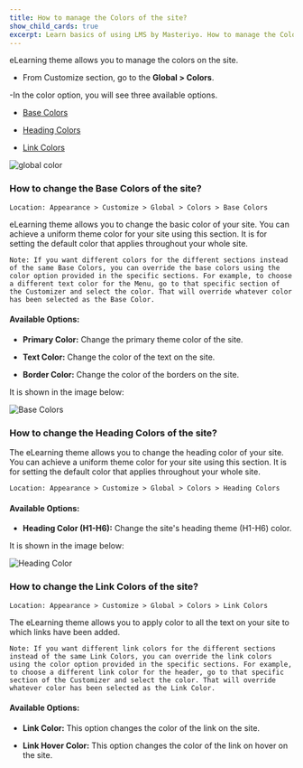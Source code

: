 ---
title: How to manage the Colors of the site? 
show_child_cards: true
excerpt: Learn basics of using LMS by Masteriyo. How to manage the Colors of the site.
---

eLearning theme allows you to manage the colors on the site.  

- From Customize section, go to the **Global > Colors**.

-In the color option, you will see three available options.

  - [Base Colors](https://github.com/Masteriyo/masteriyo-docs/blob/elearning/700-elearning/400-customizer%5Bglobal%5D/100-manage-colors.mdx#how-to-change-the-base-colors-of-the-site)
  
  - [Heading Colors](https://github.com/Masteriyo/masteriyo-docs/blob/elearning/700-elearning/400-customizer%5Bglobal%5D/100-manage-colors.mdx#how-to-change-the-heading-colors-of-the-site)
  
  - [Link Colors](https://github.com/Masteriyo/masteriyo-docs/blob/elearning/700-elearning/400-customizer%5Bglobal%5D/100-manage-colors.mdx#how-to-change-the-link-colors-of-the-site)

![global color](https://user-images.githubusercontent.com/109593521/183368884-0a25111e-c561-40c4-b781-ad89d4c68491.png )

### How to change the Base Colors of the site? 

    Location: Appearance > Customize > Global > Colors > Base Colors

eLearning theme allows you to change the basic color of your site. You can achieve a uniform theme color for your site using this section. It is for setting the default color that applies throughout your whole site.


     
    Note: If you want different colors for the different sections instead of the same Base Colors, you can override the base colors using the color option provided in the specific sections. For example, to choose a different text color for the Menu, go to that specific section of the Customizer and select the color. That will override whatever color has been selected as the Base Color.

#### Available Options:

- **Primary Color:** Change the primary theme color of the site.

- **Text Color:** Change the color of the text on the site. 

- **Border Color:** Change the color of the borders on the site. 

It is shown in the image below: 

![Base Colors](https://user-images.githubusercontent.com/109593521/183372894-c5eb846f-ec94-4f55-bb8a-74429c9f968c.png)

### How to change the Heading Colors of the site? 

The eLearning theme allows you to change the heading color of your site. You can achieve a uniform theme color for your site using this section. It is for setting the default color that applies throughout your whole site. 

    Location: Appearance > Customize > Global > Colors > Heading Colors

#### Available Options:

- **Heading Color (H1-H6):** Change the site's heading theme (H1-H6) color. 

It is shown in the image below: 

![Heading Color](https://user-images.githubusercontent.com/109593521/183377296-69ef8151-6686-4143-968c-c3d73f935396.png)


### How to change the Link Colors of the site? 

    Location: Appearance > Customize > Global > Colors > Link Colors

The eLearning theme allows you to apply color to all the text on your site to which links have been added. 


    Note: If you want different link colors for the different sections instead of the same Link Colors, you can override the link colors using the color option provided in the specific sections. For example, to choose a different link color for the header, go to that specific section of the Customizer and select the color. That will override whatever color has been selected as the Link Color.


#### Available Options:

- **Link Color:** This option changes the color of the link on the site. 

- **Link Hover Color:** This option changes the color of the link on hover on the site. 


 
